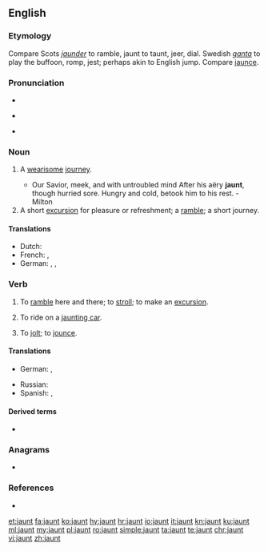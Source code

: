 ==English==

===Etymology===
Compare Scots ''[[jaunder]]'' to ramble, jaunt to taunt, jeer, dial. Swedish ''[[ganta]]'' to play the buffoon, romp, jest; perhaps akin to English jump. Compare [[jaunce]].

===Pronunciation===
* {{IPA|/ˈdʒɔːnt/|lang=en}}
* {{a|some accents}} {{IPA|/ˈdʒɑːnt/|lang=en}}
* {{rhymes|ɔːnt|ɑːnt|lang=en}}

===Noun===
{{en-noun}}

# {{lb|en|archaic}} A [[wearisome]] [[journey]].
#* Our Savior, meek, and with untroubled mind After his aëry '''jaunt''', though hurried sore. Hungry and cold, betook him to his rest. - Milton
# A short [[excursion]] for pleasure or refreshment; a [[ramble]]; a short journey.

====Translations====
{{trans-top|A short excursion for pleasure or refreshment}}
* Dutch: {{t+|nl|uitstap}}
* French: {{t+|fr|balade|f}}, {{t+|fr|promenade|f}}
* German: {{t+|de|Ausflug}}, {{t|de|Vergnügungsfahrt|f}}, {{t+|de|Spritztour|f}}
{{trans-mid}}
{{trans-bottom}}

===Verb===
{{en-verb}}

# {{lb|en|intransitive}} To [[ramble]] here and there; to [[stroll]]; to make an [[excursion]].
# {{lb|en|intransitive}} To ride on a [[jaunting car]].
# {{lb|en|transitive|obsolete}} To [[jolt]]; to [[jounce]].
#: {{rfquotek|Bale}}

====Translations====
{{trans-top|to ramble here and there; to stroll; to make an excursion}}
* German: {{t|de|herumstreunen}}, {{t|de|einen Ausflug machen}}
{{trans-mid}}
* Russian: {{t+|ru|ката́ться}}
* Spanish: {{t+|es|paseo|m}}, {{t+|es|excursión|f}}
{{trans-bottom}}

====Derived terms====
* {{l|en|jaunting car}}

===Anagrams===
* {{l|en|junta}}

===References===
* {{projectlink|1911|Jaunting-Car}}

[[et:jaunt]]
[[fa:jaunt]]
[[ko:jaunt]]
[[hy:jaunt]]
[[hr:jaunt]]
[[io:jaunt]]
[[it:jaunt]]
[[kn:jaunt]]
[[ku:jaunt]]
[[ml:jaunt]]
[[my:jaunt]]
[[pl:jaunt]]
[[ro:jaunt]]
[[simple:jaunt]]
[[ta:jaunt]]
[[te:jaunt]]
[[chr:jaunt]]
[[vi:jaunt]]
[[zh:jaunt]]